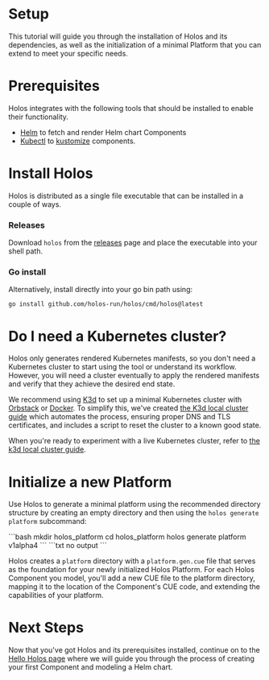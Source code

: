 
# Setup

This tutorial will guide you through the installation of Holos and its
dependencies, as well as the initialization of a minimal Platform that you can
extend to meet your specific needs.

# Prerequisites

Holos integrates with the following tools that should be installed to enable
their functionality.

* [Helm][helm] to fetch and render Helm chart Components
* [Kubectl][kubectl] to [kustomize][kustomize] components.

# Install Holos

Holos is distributed as a single file executable that can be installed in a couple of ways.

### Releases

Download `holos` from the [releases] page and place the executable into your shell path.

### Go install

Alternatively, install directly into your go bin path using:

```shell
go install github.com/holos-run/holos/cmd/holos@latest
```

# Do I need a Kubernetes cluster?

Holos only generates rendered Kubernetes manifests, so you don't need a
Kubernetes cluster to start using the tool or understand its workflow. However,
you will need a cluster eventually to apply the rendered manifests and verify
that they achieve the desired end state.

We recommend using [K3d] to set up a minimal Kubernetes cluster with [Orbstack]
or [Docker]. To simplify this, we've created [the K3d local cluster
guide][localcluster] which automates the process, ensuring proper DNS and TLS
certificates, and includes a script to reset the cluster to a known good state.

When you're ready to experiment with a live Kubernetes cluster, refer to [the
k3d local cluster guide][localcluster].

# Initialize a new Platform

Use Holos to generate a minimal platform using the recommended directory structure
by creating an empty directory and then using the `holos generate platform` subcommand:

<Tabs groupId="tutorial-setup-generate-platform">
  <TabItem value="command" label="Command">
```bash
mkdir holos_platform
cd holos_platform
holos generate platform v1alpha4
```
  </TabItem>
  <TabItem value="output" label="Output">
```txt
no output
```
  </TabItem>
</Tabs>

Holos creates a `platform` directory with a `platform.gen.cue` file that serves
as the foundation for your newly initialized Holos Platform. For each Holos
Component you model, you'll add a new CUE file to the platform directory,
mapping it to the location of the Component's CUE code, and extending the
capabilities of your platform.

# Next Steps

Now that you've got Holos and its prerequisites installed, continue on to the
[Hello Holos page][helloholos] where we will guide you through the
process of creating your first Component and modeling a Helm chart.

[K3d]: https://k3d.io/
[Orbstack]: https://docs.orbstack.dev/install
[Docker]: https://docs.docker.com/get-started/get-docker/
[localcluster]: ../topics/4-local-cluster.mdx
[helloholos]: ./3-hello-holos.mdx
[helm]: https://github.com/helm/helm/releases
[kubectl]: https://kubernetes.io/docs/tasks/tools/
[releases]: https://github.com/holos-run/holos/releases
[kustomize]: https://kustomize.io/